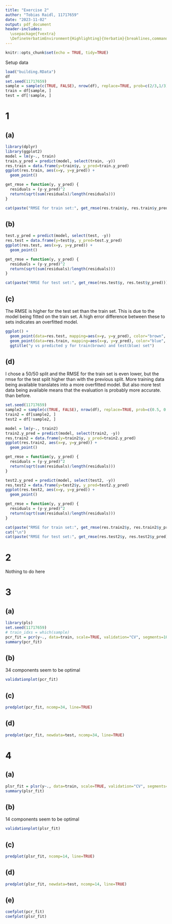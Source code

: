 ```yaml
---
title: "Exercise 2"
author: "Tobias Raidl, 11717659"
date: "2023-11-02"
output: pdf_document
header-includes:
  \usepackage{fvextra}
  \DefineVerbatimEnvironment{Highlighting}{Verbatim}{breaklines,commandchars=\\\{\}}
---
```


```r
knitr::opts_chunk$set(echo = TRUE, tidy=TRUE)
```

Setup data
```r
load("building.RData")
df
set.seed(11717659)
sample = sample(c(TRUE, FALSE), nrow(df), replace=TRUE, prob=c(2/3,1/3))
train = df[sample, ]
test = df[!sample, ]
```

# 1
## (a)
```r
library(dplyr)
library(ggplot2)
model = lm(y~., train)
train.y_pred = predict(model, select(train, -y))
res.train = data.frame(y=train$y, y_pred=train.y_pred)
ggplot(res.train, aes(x=y, y=y_pred)) +
  geom_point()

get_rmse = function(y, y_pred) {
  residuals = (y-y_pred)^2
  return(sqrt(sum(residuals)/length(residuals)))
}

cat(paste("RMSE for train set:", get_rmse(res.train$y, res.train$y_pred)))
```

## (b)
```r
test.y_pred = predict(model, select(test, -y))
res.test = data.frame(y=test$y, y_pred=test.y_pred)
ggplot(res.test, aes(x=y, y=y_pred)) +
  geom_point()

get_rmse = function(y, y_pred) {
  residuals = (y-y_pred)^2
  return(sqrt(sum(residuals)/length(residuals)))
}

cat(paste("RMSE for test set:", get_rmse(res.test$y, res.test$y_pred)))
```

## (c)
The RMSE is higher for the test set than the train set. This is due to the model being fitted on the train set. A high error difference between these to sets indicates an overfitted model.
```r
ggplot() +
  geom_point(data=res.test, mapping=aes(x=y, y=y_pred), color="brown", pch="o") +
  geom_point(data=res.train, mapping=aes(x=y, y=y_pred), color="blue", pch="o") +
  ggtitle("y vs predicted y for train(brown) and test(blue) set")
```

## (d)
I chose a 50/50 split and the RMSE for the train set is even lower, but the rmse for the test split higher than with the previous split. More training data being available translates into a more overfitted model. But also more test data being available means that the evaluation is probably more accurate. than before.
```r
set.seed(11717659)
sample2 = sample(c(TRUE, FALSE), nrow(df), replace=TRUE, prob=c(0.5, 0.5))
train2 = df[sample2, ]
test2 = df[!sample2, ]

model = lm(y~., train2)
train2.y_pred = predict(model, select(train2, -y))
res.train2 = data.frame(y=train2$y, y_pred=train2.y_pred)
ggplot(res.train2, aes(x=y, y=y_pred)) +
  geom_point()

get_rmse = function(y, y_pred) {
  residuals = (y-y_pred)^2
  return(sqrt(sum(residuals)/length(residuals)))
}

test2.y_pred = predict(model, select(test2, -y))
res.test2 = data.frame(y=test2$y, y_pred=test2.y_pred)
ggplot(res.test2, aes(x=y, y=y_pred)) +
  geom_point()

get_rmse = function(y, y_pred) {
  residuals = (y-y_pred)^2
  return(sqrt(sum(residuals)/length(residuals)))
}

cat(paste("RMSE for train set:", get_rmse(res.train2$y, res.train2$y_pred)))
cat("\n")
cat(paste("RMSE for test set:", get_rmse(res.test2$y, res.test2$y_pred)))
```

# 2
Nothing to do here

# 3
## (a)
```r
library(pls)
set.seed(11717659)
# train_idxs = which(sample)
pcr_fit = pcr(y~., data=train, scale=TRUE, validation="CV", segments=10, ncomp=60, segment.type="random")
summary(pcr_fit)
```

## (b)
34 components seem to be optimal
```r
validationplot(pcr_fit)
```

## (c)
```r
predplot(pcr_fit, ncomp=34, line=TRUE)
```

## (d)
```r
predplot(pcr_fit, newdata=test, ncomp=34, line=TRUE)
```

# 4
## (a)
```r
plsr_fit = plsr(y~., data=train, scale=TRUE, validation="CV", segments=10, ncomp=60, segment.type="random")
summary(plsr_fit)
```

## (b)
14 components seem to be optimal
```r
validationplot(plsr_fit)
```

## (c)
```r
predplot(plsr_fit, ncomp=14, line=TRUE)
```

## (d)
```r
predplot(plsr_fit, newdata=test, ncomp=14, line=TRUE)
```

## (e)
```r
coefplot(pcr_fit)
coefplot(plsr_fit)
```
